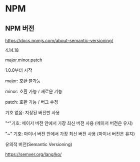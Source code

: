 # NPM


## NPM 버전

<https://docs.npmjs.com/about-semantic-versioning/>

4.14.18

major.minor.patch

1.0.0부터 시작

major: 호환 불가능

minor: 호환 가능 / 새로운 기능

patch: 호환 가능 / 버그 수정


기호 없음: 지정된 버전만 사용

"^"기호: 메이저 버전 안에서 가장 최신 버전 사용 (메이저 버전은 유지)

"~" 기호: 마이너 버전 안에서 가장 최신 버전 사용 (마이너 버전은 유지)


유의적 버전(Semantic Versioning)

<https://semver.org/lang/ko/>
